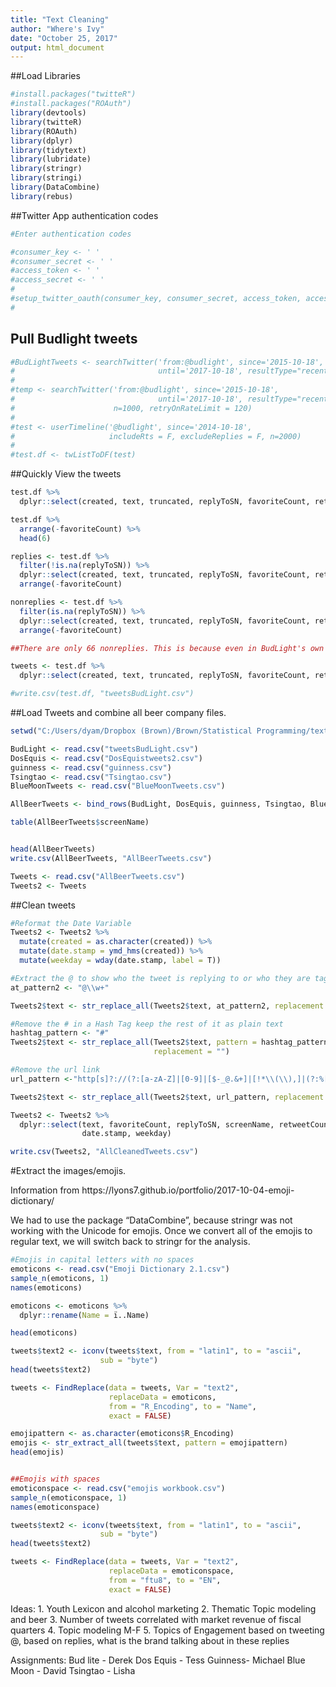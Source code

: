 ```yaml
---
title: "Text Cleaning"
author: "Where's Ivy"
date: "October 25, 2017"
output: html_document
---
```


##Load Libraries
```r
#install.packages("twitteR")
#install.packages("ROAuth")
library(devtools)
library(twitteR)
library(ROAuth)
library(dplyr)
library(tidytext)
library(lubridate)
library(stringr)
library(stringi)
library(DataCombine)
library(rebus)
```

##Twitter App authentication codes
```r
#Enter authentication codes

#consumer_key <- ' '
#consumer_secret <- ' '
#access_token <- ' '
#access_secret <- ' '
#
#setup_twitter_oauth(consumer_key, consumer_secret, access_token, access_secret)
#
```

## Pull Budlight tweets
```r
#BudLightTweets <- searchTwitter('from:@budlight', since='2015-10-18',
#                                until='2017-10-18', resultType="recent", n=1000)
#
#temp <- searchTwitter('from:@budlight', since='2015-10-18',
#                                until='2017-10-18', resultType="recent",
#                      n=1000, retryOnRateLimit = 120)
#
#test <- userTimeline('@budlight', since='2014-10-18',
#                     includeRts = F, excludeReplies = F, n=2000)
#
#test.df <- twListToDF(test)
```

##Quickly View the tweets
```r
test.df %>% 
  dplyr::select(created, text, truncated, replyToSN, favoriteCount, retweetCount)

test.df %>% 
  arrange(-favoriteCount) %>% 
  head(6)

replies <- test.df %>% 
  filter(!is.na(replyToSN)) %>% 
  dplyr::select(created, text, truncated, replyToSN, favoriteCount, retweetCount) %>% 
  arrange(-favoriteCount)

nonreplies <- test.df %>% 
  filter(is.na(replyToSN)) %>% 
  dplyr::select(created, text, truncated, replyToSN, favoriteCount, retweetCount) %>% 
  arrange(-favoriteCount)

##There are only 66 nonreplies. This is because even in BudLight's own tweets they @ a team or company or something, therefore, we need to just look at the most popular tweeets.

tweets <- test.df %>% 
  dplyr::select(created, text, truncated, replyToSN, favoriteCount, retweetCount)

#write.csv(test.df, "tweetsBudLight.csv")
```

##Load Tweets and combine all beer company files.
```r
setwd("C:/Users/dyam/Dropbox (Brown)/Brown/Statistical Programming/text-mining-in-class-wheres-ivy")

BudLight <- read.csv("tweetsBudLight.csv")
DosEquis <- read.csv("DosEquistweets2.csv")
guinness <- read.csv("guinness.csv")
Tsingtao <- read.csv("Tsingtao.csv")
BlueMoonTweets <- read.csv("BlueMoonTweets.csv")

AllBeerTweets <- bind_rows(BudLight, DosEquis, guinness, Tsingtao, BlueMoonTweets)

table(AllBeerTweets$screenName)


head(AllBeerTweets)
write.csv(AllBeerTweets, "AllBeerTweets.csv")

Tweets <- read.csv("AllBeerTweets.csv")
Tweets2 <- Tweets
```

##Clean tweets
```r
#Reformat the Date Variable
Tweets2 <- Tweets2 %>%
  mutate(created = as.character(created)) %>% 
  mutate(date.stamp = ymd_hms(created)) %>% 
  mutate(weekday = wday(date.stamp, label = T))

#Extract the @ to show who the tweet is replying to or who they are tagging.
at_pattern2 <- "@\\w+"

Tweets2$text <- str_replace_all(Tweets2$text, at_pattern2, replacement = "")

#Remove the # in a Hash Tag keep the rest of it as plain text
hashtag_pattern <- "#" 
Tweets2$text <- str_replace_all(Tweets2$text, pattern = hashtag_pattern,
                                replacement = "")

#Remove the url link
url_pattern <-"http[s]?://(?:[a-zA-Z]|[0-9]|[$-_@.&+]|[!*\\(\\),]|(?:%[0-9a-fA-F][0-9a-fA-F]))+"

Tweets2$text <- str_replace_all(Tweets2$text, url_pattern, replacement = "")

Tweets2 <- Tweets2 %>% 
  dplyr::select(text, favoriteCount, replyToSN, screenName, retweetCount,
                date.stamp, weekday)

write.csv(Tweets2, "AllCleanedTweets.csv")
```


#Extract the images/emojis.

Information from https://lyons7.github.io/portfolio/2017-10-04-emoji-dictionary/

We had to use the package "DataCombine", because stringr was not working with the Unicode for emojis. Once we convert all of the emojis to regular text, we will switch back to stringr for the analysis.


```r
#Emojis in capital letters with no spaces
emoticons <- read.csv("Emoji Dictionary 2.1.csv")
sample_n(emoticons, 1)
names(emoticons)

emoticons <- emoticons %>% 
  dplyr::rename(Name = ï..Name)

head(emoticons)

tweets$text2 <- iconv(tweets$text, from = "latin1", to = "ascii", 
                    sub = "byte")
head(tweets$text2)

tweets <- FindReplace(data = tweets, Var = "text2", 
                      replaceData = emoticons,
                      from = "R_Encoding", to = "Name", 
                      exact = FALSE)

emojipattern <- as.character(emoticons$R_Encoding)
emojis <- str_extract_all(tweets$text, pattern = emojipattern)
head(emojis)


##Emojis with spaces
emoticonspace <- read.csv("emojis workbook.csv")
sample_n(emoticonspace, 1)
names(emoticonspace)

tweets$text2 <- iconv(tweets$text, from = "latin1", to = "ascii", 
                    sub = "byte")
head(tweets$text2)

tweets <- FindReplace(data = tweets, Var = "text2", 
                      replaceData = emoticonspace,
                      from = "ftu8", to = "EN", 
                      exact = FALSE)


````



Ideas:
1.	Youth Lexicon and alcohol marketing
2.	Thematic Topic modeling and beer
3.	Number of tweets correlated with market revenue of fiscal quarters
4.	Topic modeling M-F
5.	Topics of Engagement based on tweeting @, based on replies, what is the brand talking about in these replies 

Assignments:
Bud lite - Derek
Dos Equis - Tess
Guinness- Michael
Blue Moon - David
Tsingtao - Lisha

